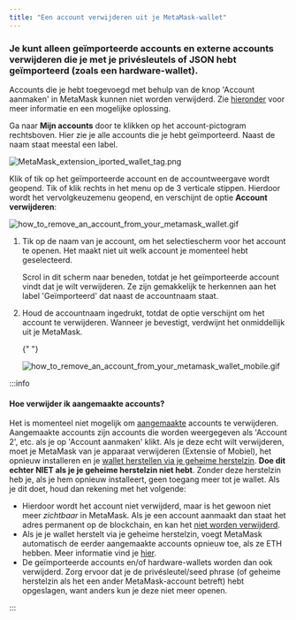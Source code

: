 ```yaml
---
title: "Een account verwijderen uit je MetaMask-wallet"
---
```



### **Je kunt alleen geïmporteerde accounts** en externe accounts verwijderen die je met je privésleutels of JSON hebt geïmporteerd (zoals een hardware-wallet).

Accounts die je hebt toegevoegd met behulp van de knop 'Account aanmaken' in MetaMask kunnen niet worden verwijderd. Zie [hieronder](#hoe-verwijder-ik-aangemaakte-accounts) voor meer informatie en een mogelijke oplossing.

<Tabs>

<TabItem value="Extensie" label="Extensie">

Ga naar **Mijn accounts** door te klikken op het account-pictogram rechtsboven. Hier zie je alle accounts die je hebt geïmporteerd. Naast de naam staat meestal een label.

<div class="center-container">
  <div class="img-medium">
    <img
      src={
        require("../../../../../../img/i18n/legacy/MetaMask_extension_iported_wallet_tag.png")
          .default
      }
      alt="MetaMask_extension_iported_wallet_tag.png"
    />
  </div>
</div>

Klik of tik op het geïmporteerde account en de accountweergave wordt geopend. Tik of klik rechts in het menu op de 3 verticale stippen. Hierdoor wordt het vervolgkeuzemenu geopend, en verschijnt de optie **Account verwijderen**:

<div class="center-container">
  <div class="img-medium">
    <img
      src={
        require("../../../../../../img/i18n/legacy/how_to_remove_an_account_from_your_metamask_wallet.gif")
          .default
      }
      alt="how_to_remove_an_account_from_your_metamask_wallet.gif"
    />
  </div>
</div>

</TabItem>

<TabItem value="Mobiel" label="Mobiel">

1. Tik op de naam van je account, om het selectiescherm voor het account te openen. Het maakt niet uit welk account je momenteel hebt geselecteerd.

   Scrol in dit scherm naar beneden, totdat je het geïmporteerde account vindt dat je wilt verwijderen. Ze zijn gemakkelijk te herkennen aan het label 'Geïmporteerd' dat naast de accountnaam staat.

2. Houd de accountnaam ingedrukt, totdat de optie verschijnt om het account te verwijderen. Wanneer je bevestigt, verdwijnt het onmiddellijk uit je MetaMask.

   {" "}

   <div class="center-container">
     <div class="img-medium">
       <img
         src={
           require("../../../../../../img/i18n/legacy/how_to_remove_an_account_from_your_metamask_wallet_mobile.gif")
             .default
         }
         alt="how_to_remove_an_account_from_your_metamask_wallet_mobile.gif"
       />
     </div>
   </div>

</TabItem>

</Tabs>

:::info

#### Hoe verwijder ik aangemaakte accounts?

Het is momenteel niet mogelijk om [aangemaakte](/managing-my-wallet/accounts-and-addresses/how-to-add-accounts-in-your-wallet) accounts te verwijderen. Aangemaakte accounts zijn accounts die worden weergegeven als 'Account 2', etc. als je op 'Account aanmaken' klikt. Als je deze echt wilt verwijderen, moet je MetaMask van je apparaat verwijderen (Extensie of Mobiel), het opnieuw installeren en je [wallet herstellen via je geheime herstelzin](/managing-my-wallet/resetting-deleting-and-restoring/how-to-restore-your-metamask-wallet-from-secret-recovery-phrase). **Doe dit echter NIET als je je geheime herstelzin niet hebt**. Zonder deze herstelzin heb je, als je hem opnieuw installeert, geen toegang meer tot je wallet. Als je dit doet, houd dan rekening met het volgende:

- Hierdoor wordt het account niet verwijderd, maar is het gewoon niet meer _zichtbaar_ in MetaMask. Als je een account aanmaakt dan staat het adres permanent op de blockchain, en kan het [niet worden verwijderd](/managing-my-wallet/resetting-deleting-and-restoring/how-can-i-delete-my-metamask-wallet).
- Als je je wallet herstelt via je geheime herstelzin, voegt MetaMask automatisch de eerder aangemaakte accounts opnieuw toe, als ze ETH hebben. Meer informatie vind je [hier](/managing-my-wallet/resetting-deleting-and-restoring/how-to-restore-your-metamask-wallet-from-secret-recovery-phrase).
- De geïmporteerde accounts en/of hardware-wallets worden dan ook verwijderd. Zorg ervoor dat je de privésleutel/seed phrase (of geheime herstelzin als het een ander MetaMask-account betreft) hebt opgeslagen, want anders kun je deze niet meer openen.

:::
